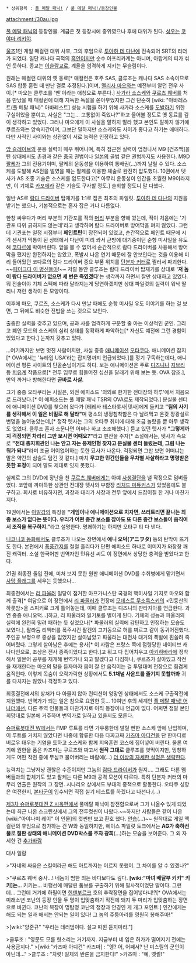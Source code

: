  * 상위항목 : [[풀 메탈 패닉!]] / [[풀 메탈 패닉!/등장인물]]

attachment:/30au.jpg

[[풀 메탈 패닉]]의 등장인물. 계급은 첫 등장시에 중위였으나 후에 대위가 된다. 
[[성우]]는 [[코야마 리키야]].

[[울즈]]1인 게일 매컬런 대위 사후, 그의 후임으로 [[투아하 데 다난]]에 전속되어 SRT의 리더가 되었다. 일단 캐나다 국적의 [[흑인]]이지만 순수 아프리카계는 아니며, 아랍계의 피가 섞인 듯하다. 종교는 [[이슬람교]]로, 계율을 엄격하게 지키는 무슬림이다. 

원래는 매컬런 대위의 옛 동료[* 매컬런은 호주 SAS, 클루조는 캐나다 SAS 소속이므로 SAS 합동 훈련 때 만난 걸로 추정된다.]이며, [[멜리사 마오]]와는 예전부터 알던 전우 사이.[* 마오는 클루조를 '벤'이라는 애칭으로 부른다.] [[사가라 소스케]]와 [[쿠르츠 웨버]]를 처음 만났을 때 매컬런에 대해 지독한 독설을 쏟아부었지만 그건 단순히 [wiki: "아바레스트(풀 메탈 패닉)" 아바레스트] 성능 시험을 하기 위해 사가라 소스케를 [[도발]]하기 위한 구실이었을 뿐이고, 사실은 "그는… 고통없이 죽었나?"하고 물어볼 정도로 옛 동료를 깊이 생각하고 있었다. 그러나 마오에게 이 사실을 말하지 말라 했고 본인도 말하지 않기에 쿠르츠와는 앙숙지간이며, 그보단 덜하지만 소스케와도 사이가 좋다고 하기는 애매하다. 다만 사적인 사이와는 상관없이 서로 능력은 인정하고 있다.

[[암 슬레이브]]의 운용 실력이 매우 뛰어나며, 특히 접근전 실력이 엄청나서 M9 [건즈백]을 탄 상태에서도 촌경과 같은 [[중국]] 권법이나 [[일본]]의 골법 같은 권법까지도 사용한다. M9D [[팔케]]가 그의 전용기이며, 팔케의 운동성을 이용하여 통배권(…)까지 날릴 수 있다. 소스케를 도발해 AS전을 벌였을 때는 팔케를 이용한 체술로 완전히 압도했다. 10권에서 텟사가 AS 조종 기술은 소스케를 압도한다고[* 아무리 운동성이 인간을 초월한 M9이라지만, 이 기체로 [[카포에라]] 같은 기술도 구사할 정도.] 술회할 정도니 말 다했다.

일반 AS로 [[람다 드라이버]] 탑재기를 1:1로 잡은 최초의 파일럿. [[투아하 데 다난]]의 지원을 받기는 했으나, 기본적으로는 혼자 잡은 거나 다름없다. 

한창 싸우다가 머리 부분의 기관포를 적의 [[머리]] 부분을 향해 쐈는데, 적이 처음에는 '기관포 따위 긁히지도 않는데'라고 생각하며 람다 드라이버로 방어막을 펴지 않았다. 그런데 기관포는 일정 시점부터 '''페인트탄'''이 장전되어 있었고, 순간적으로 페인트 때문에 시각 센서가 먹통이 된 상태에서 다난이 미리 쏴서 근방에 대기중이던 순항 미사일을 유도해 [[코다르]]에 박아버린다. 앞을 볼 수 없어서 순간적으로 람다 드라이버를 사용해서 방어막을 폈지만 완전하지는 않았고, 폭발시 나온 연기 때문에 잘 안보인다는 것을 이용해 미리 들어뒀던 코다르의 람다 드라이버 중요 부품 위치를 [[단분자 커터]]로 찔러서 파괴한다. ~~[[페이크다 이 병신들아]]!~~ 저럴 동안 클루조는 람다 드라이버 탑재기를 상대로 ''''저 놈이 람다 드라이버가 없으면 세 번은 죽였겠다''''는 생각까지 하면서 잘만 상대하고 있었다. 뭐 전술이야 기체 스펙에 따라 달라지는게 당연하겠지만 상대 파일럿의 실력이 워낙 딸리니 저런 생각이 든 모양이다. 

이후에 마오, 쿠르츠, 소스케가 다시 만날 때에도 순항 미사일 유도 이야기를 하는 걸 보면, 그 뒤에도 비슷한 전법을 쓰는 것으로 보인다.

출중한 실력을 갖추고 있으며, 공과 사를 엄격하게 구분할 줄 아는 이상적인 군인. 그리고 폐인 모드의 소스케의 심리 상태를 정확하게 파악하는[* 자신도 예전에 그런 경험이 있었다고 한다.] 눈까지 갖추고 있다.

…여기까지만 보면 멋진 사람이지만, 사실 중증 [[애니메이션]] [[오타쿠]]다. 애니메이션 잡지[* OVA에서는 '뉴타입 USA'라는 잡지명까지 언급되었다.]를 정기 구독하는데다, 애니메이션 평론 사이트의 단골손님이기도 하다. 보는 애니메이션은 주로 [[디즈니]]나 [[지브리]] 등 [[치유계]] 작품으로[* 전투 임무로 힘들어진 심신을 달래기 위해 보는 듯. OVA 참조.], 만약 까거나 방해한다면 '''곧바로 사살'''. 

그가 중증 오타쿠라는 사실은, 외전 에피소드 '의외로 한가한 전대장의 하루'에서 처음으로 드러났다.[* 이 에피소드는 풀 메탈 패닉 TSR의 OVA로도 제작되었다.] 분실물 센터에 애니메이션 DVD를 찾으러 왔다가 [테레사 테스타롯사|텟사]에게 들키고 '''"팀의 사기를 생각해서 이 일은 비밀로 해 달라"'''며 평소의 냉정침착함은 다 날려먹고 온갖 장광설로 변명을 늘어놓았는데,[* 정작 텟사는 그의 오타쿠 취미에 대해 조금 놀랐을 뿐 아무 생각도 없었다. 클루조 혼자 소문나면 어쩌나 하고 초조해했다.] 듣고 있던 텟사가 '''"그렇게까지 걱정되면 차라리 그만 보시면 어때요?"'''라고 핀잔을 주자[* 소설에서는, 텟사가 속으로 '''"전대 총지휘관인 나는 안고 자는 봉제인형 찾자고 분실물 센터 들렀는데, 그럼 나는 뭐가 되나"'''라며 조금 어이없어하는 듯한 묘사가 나온다. 걱정되면 그만 보면 어떠냐는 말은 약간의 심술도 담긴 것 같다.] 마치 '''무고한 민간인들을 무차별 사살하라고 명령받은 듯한 표정'''이 되어 말도 제대로 잇지 못했다. 

실제로 그의 DVD에 장난을 친 [[쿠르츠 웨버]]에게는 아예 [[사생결단]]을 낼 작정으로 덤벼들었다. 코앞에 까마득한 상관인 전대장 텟사와 부함장 [[리처드 마듀커스]]가 있었음에도 불구하고. 회사로 비유하자면, 과장과 대리가 사장과 전무 앞에서 드잡이질 한 거나 마찬가지다.

19권에서는 [[아말감]]의 특징을 '''"게임이나 애니메이션으로 치자면, 쓰러트리면 끝나는 최종 보스가 없다는 뜻이다. 우리가 어떤 중간 보스를 잡아도 또 다른 중간 보스들이 움직여서 조직을 복구하지."'''라고 설명한다. 명쾌하기는 하지만 오타쿠 티 다 낸다. 

[[니코니코 동화]]에서도 클루조가 나오는 장면에서 '''애니 오덕(アニヲタ)''' 등의 탄막이 뜨기도 한다. 본편에서 [[폭풍간지]]를 철철 흘리다가 단편 에피소드 하나로 이미지가 와장창 깨진 캐릭터. 소설 한국어판 번역자인 민유선 씨도 이 장면에서 상당한 충격을 받았다고 한다.

21권 최종전 돌입 전에, 미처 보지 못한 원판 애니메이션 DVD를 수취병에게 맡기면서 [[사망 플래그]]를 세우는 듯했으나...

최종전에서는 [[리 파울러]] 일당이 점거한 아프가니스탄 국경의 핵미사일 기지로 마오와 함께 출격[* 여담으로 이 장면에서 [[리 파울러]]가 전장에 [[모데스트 무소륵스키]]의 <민둥산의 하룻밤>을 스피커로 크게 틀어놓는데, 이때 클루조는 디즈니의 판타지아를 언급한다. 과연 중증 애니오덕...]하고, 리 파울러와 일기토를 벌이게 된다. 기체의 성능과 파울러의 실력에 완전히 밀려 패하는 듯 싶었으나[* 파울러의 실력에 감탄하고 인정하는 모습도 보였다.], 팔라듐 리액터를 폭주시킨 팔켄의 고기동으로 허를 찌르고 같이 동귀어진했다. 주인공 보정으로 중상을 입었지만 살아남았고 파울러는 대전차 대거의 폭발에 휩쓸려 죽어버렸다.
그렇게 살아남은 후에는 용사[* 이 사람은 프랑스 쪽에 점령당한 네이티브 캐나다인으로, 조상은 전사 종족이었다고 한다.]고 뭐고 다 집어치우고 [[아키하바라]]에 정착해서 일본어 공부를 재개해 번역가나 되고 말겠다고 다짐하나, 쿠르츠가 살아있고 작전을 재개한다는 마오의 말을 듣자마자 몸이 잘 안 움직이는 걸 투덜대며 전장으로 힘겹게 움직인다. 이렇게 목숨이 오락가락한 상황에서도 '''5.1채널 사운드를 즐기지 못할까봐''' 귀를 다치지는 않았나 걱정하고 있다.

최종결전에서의 상처가 다 아물지 않아 컨디션이 엉망인 상태에서도 소스케 구출작전에 지원했다. 번역가가 되는 일은 참으로 요원한 듯...
10여년 후의 세계인 [[풀 메탈 패닉! 어나더]]에선, 다른 주역 인물들과 마찬가지로 아직 등장이나 언급이 없다. 어쩌면 정말 본인 희망대로 일본에 거주하며 번역가로 일하고 있을지도 모른다.

[[슈퍼로봇대전 W]]에서는 FMP 루트를 타면 가우룽한테 발릴 뻔한 소스케 앞에 난입하며, 이 루트를 거치지 않았다면 나중에 합류한 다음 다짜고짜 [[카즈마 아디건]]을 단 한마디로 버로우 태우는 기염을 토하고 소스케와 함께 지옥훈련 코스에 집어넣어 버린다. 물론 여기에 원한을 품은 카즈마는 쿠르츠와 짜고서 '''원작 그대로''' 클루조를 엿먹이지만, 멍청하게도 어떤 작전 중에 무심코 불어버리는 바람에(…) [[더 이상의 자세한 설명은 생략한다]].

능력치는 그냥저냥 괜찮은 수준이지만 그놈의 [[람다 드라이버]]가 뭔지…. 그래도 다른 멤버들과의 합체기도 있고 팔케는 다른 M9과 공격 모션이 다르다. 특히 단분자 커터의 마무리 연출은 원작의 그 장면. 시나리오 상에서도 부대의 중책으로 활동한다. 오타쿠 성향은 여전한지, [[본타군]]이 입수되면 직접 실기 테스트를 하겠다고 나선다.(…)

[[제3차 슈퍼로봇대전 Z 시옥편]]에서 풀메탈 패닉이 참전함으로써 그가 나올수 있게 되었는데 최근 나온 스크린샷에서 그의 전투컷씬이 나왔다.~~하지만 사람들은 같이 나온 [wiki:"아야나미 레이" 이 인물]의 컷씬만 보고 환호 했다. [[안습]](...)~~ 원작대로 게일 맥컬런의 후임으로 참가하는 건 W와 동일하지만, 에이스 파일럿 토크에서는 '''AG가 축하선물로 절판 상태의 애니메이션 DVD박스를 주자 광희'''(...)하는 모습을 보여준다. 그 외 자세한 건 [[추가바람]]


대사 일람

>"자네의 싸움은 스킬이라곤 해도 아트까지는 이르지 못했어. 그 차이를 알 수 있겠나?"

>"쿠르츠 웨버 중사…! 네놈이 범한 죄는 바다보다도 깊다. '''[wiki:"마녀 배달부 키키" 키키]는'''… 키키는… 비행선에 매달린 톰보를 구출하기 위해 필사적이었단 말이다. 그런데… 그런데 거기에 하필이면 [[힌덴부르크]] 호의 추락장면을 집어넣다니!?[* OVA에서는 미래소년 코난의 등장 인물 두 명이 입맞춤하기 직전에 돼지 두 마리가 입맞춤하는 장면으로 바뀐다. 코난의 복장이 명탐정 코난의 정장과 안경인 게 개그 포인트.] 인간에게는 해도 되는 일과 해서는 안되는 일이 있다! 그 놈의 주둥아리를 영원히 봉해주마!"

>[wiki:"양준규" "우리는 테러범이다. 설교 따윈 듣지마라."]

>클루조 : "영문도 모를 헛소리는 거기까지. 지금부터 네 입은 허가가 떨어지기 전에는 사용금지다."
>[wiki:"카즈마 아디건" 카즈마] : "엥? 어, 어째서? 난 미스릴의 군인이 아닌데..."
>클루조 : "차렷! 일체의 반론을 금지한다!"
>카즈마 : "예, 옛썰!"
